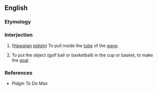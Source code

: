 ==English==

===Etymology===
{{etyl|haw}}

===Interjection===
{{en-interjection}}

# {{context|surfing|slang}} ([[Hawaiian]] [[pidgin]]) To pull inside the [[tube]] of the [[wave]]. 
# {{context|sports|slang}} To put the object (golf ball or basketball) in the cup or basket, to make the [[goal]].

===References===
*''Pidgin To Da Max''